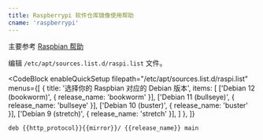 ```yaml
---
title: Raspberrypi 软件仓库镜像使用帮助
cname: 'raspberrypi'
---
```


主要参考 [Raspbian 帮助](/raspbian/)

编辑 `/etc/apt/sources.list.d/raspi.list` 文件。

<CodeBlock
  enableQuickSetup
  filepath="/etc/apt/sources.list.d/raspi.list"
  menus={[
    {
      title: '选择你的 Raspbian 对应的 Debian 版本',
      items: [
        ['Debian 12 (bookworm)', { release_name: 'bookworm' }],
        ['Debian 11 (bullseye)', { release_name: 'bullseye' }],
        ['Debian 10 (buster)', { release_name: 'buster' }],
        ['Debian 9 (stretch)', { release_name: 'stretch' }],
      ]
    },
  ]}
>


```properties
deb {{http_protocol}}{{mirror}}/ {{release_name}} main
```

</CodeBlock>
